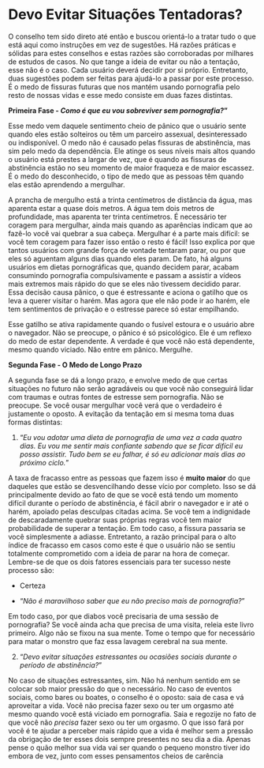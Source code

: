 # Devo Evitar Situações Tentadoras?

O conselho tem sido direto até então e buscou orientá-lo a tratar tudo o que está aqui como instruções em vez de sugestões. Há razões práticas e sólidas para estes conselhos e estas razões são corroboradas por milhares de estudos de casos. No que tange a ideia de evitar ou não a tentação, esse não é o caso. Cada usuário deverá decidir por si próprio. Entretanto, duas sugestões podem ser feitas para ajudá-lo a passar por este processo. É o medo de fissuras futuras que nos mantém usando pornografia pelo resto de nossas vidas e esse medo consiste em duas fazes distintas.

**Primeira Fase - *Como é que eu vou sobreviver sem pornografia?*"**

Esse medo vem daquele sentimento cheio de pânico que o usuário sente quando eles estão solteiros ou têm um parceiro assexual, desinteressado ou indisponível. O medo não é causado pelas fissuras de abstinência, mas sim pelo medo da dependência. Ele atinge os seus níveis mais altos quando o usuário está prestes a largar de vez, que é quando as fissuras de abstinência estão no seu momento de maior fraqueza e de maior escassez. É o medo do desconhecido, o tipo de medo que as pessoas têm quando elas estão aprendendo a mergulhar.

A prancha de mergulho está a trinta centímetros de distância da água, mas aparenta estar a quase dois metros. A água tem dois metros de profundidade, mas aparenta ter trinta centímetros. É necessário ter coragem para mergulhar, ainda mais quando as aparências indicam que ao fazê-lo você vai quebrar a sua cabeça. Mergulhar é a parte mais difícil: se você tem coragem para fazer isso então o resto é fácil! Isso explica por que tantos usuários com grande força de vontade tentaram parar, ou por que eles só aguentam alguns dias quando eles param. De fato, há alguns usuários em dietas pornográficas que, quando decidem parar, acabam consumindo pornografia compulsivamente e passam a assistir a vídeos mais extremos mais rápido do que se eles não tivessem decidido parar. Essa decisão causa pânico, o que é estressante e aciona o gatilho que os leva a querer visitar o harém. Mas agora que ele não pode ir ao harém, ele tem sentimentos de privação e o estresse parece só estar empilhando.

Esse gatilho se ativa rapidamente quando o fusível estoura e o usuário abre o navegador. Não se preocupe, o pânico é só psicológico. Ele é um reflexo do medo de estar dependente. A verdade é que você não está dependente, mesmo quando viciado. Não entre em pânico. Mergulhe.

**Segunda Fase - O Medo de Longo Prazo**

A segunda fase se dá a longo prazo, e envolve medo de que certas situações no futuro não serão agradáveis ou que você não conseguirá lidar com traumas e outras fontes de estresse sem pornografia. Não se preocupe. Se você ousar mergulhar você verá que o verdadeiro é justamente o oposto. A evitação da tentação em si mesma toma duas formas distintas:

1.  "*Eu vou adotar uma dieta de pornografia de uma vez a cada quatro dias. Eu vou me sentir mais confiante sabendo que se ficar difícil eu posso assistir. Tudo bem se eu falhar, é só eu adicionar mais dias ao próximo ciclo.*"

A taxa de fracasso entre as pessoas que fazem isso é **muito maior** do que daqueles que estão se desvencilhando desse vício por completo. Isso se dá principalmente devido ao fato de que se você está tendo um momento difícil durante o período de abstinência, é fácil abrir o navegador e ir até o harém, apoiado pelas desculpas citadas acima. Se você tem a indignidade de descaradamente quebrar suas próprias regras você tem maior probabilidade de superar a tentação. Em todo caso, a fissura passaria se você simplesmente a adiasse. Entretanto, a razão principal para o alto índice de fracasso em casos como este é que o usuário não se sentiu totalmente comprometido com a ideia de parar na hora de começar. Lembre-se de que os dois fatores essenciais para ter sucesso neste processo são:

- Certeza

- "*Não é maravilhoso saber que eu não preciso mais de pornografia?*"

Em todo caso, por que diabos você precisaria de uma sessão de pornografia? Se você ainda acha que precisa de uma visita, releia este livro primeiro. Algo não se fixou na sua mente. Tome o tempo que for necessário para matar o monstro que faz essa lavagem cerebral na sua mente.

2.  "*Devo evitar situações estressantes ou ocasiões sociais durante o período de abstinência?*"

No caso de situações estressantes, sim. Não há nenhum sentido em se colocar sob maior pressão do que o necessário. No caso de eventos sociais, como bares ou boates, o conselho é o oposto: saia de casa e vá aproveitar a vida. Você não precisa fazer sexo ou ter um orgasmo até mesmo quando você está viciado em pornografia. Saia e regozije no fato de que você não *precisa* fazer sexo ou ter um orgasmo. O que isso fará por você é te ajudar a perceber mais rápido que a vida é melhor sem a pressão da obrigação de ter esses dois sempre presentes no seu dia a dia. Apenas pense o quão melhor sua vida vai ser quando o pequeno monstro tiver ido embora de vez, junto com esses pensamentos cheios de carência